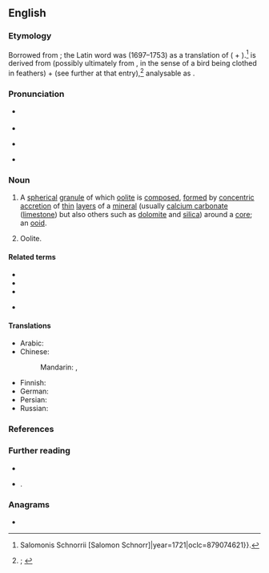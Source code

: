 {{also|Oolith}}
==English==
{{was wotd|2021|May|31}}

===Etymology===
{{multiple images
|direction = vertical
|image1 = Ooids, Joulter Cays, Bahamas.jpg
|caption1 = Ooliths ''(sense 1)'' or [[ooid]]s from a [[beach#Noun|beach]] on the {{w|Joulter Cays}} in the [[Bahamas]].
|image2 = BS Rogenstein.JPG
|caption2 = A piece of [[oolite]], occasionally known as oolith ''(sense 2)'', from [[Braunschweig]], [[Lower Saxony]], [[Germany]]. Oolite is a type of [[rock#Noun|rock]] composed of ooliths ''(sense 1)'' or ooids.
}}

{{root|en|ine-pro|*h₂ew-}}
Borrowed from {{bor|en|LL.|oolithus}}; the Latin word was {{coinage|en|Franz Ernst Brückmann|nat=the German|occ=doctor and mineralogist|nocap=1|nocat=1}} (1697–1753) as a translation of {{noncog|de|Rogenstein|t=oolite}} ({{m|de|Rogen|t=fish roe}} + {{m|de|Stein|t=stone}}).<ref>{{cite-book|author=Francisci Ernesti Brückmanni [''i.e.'', {{w|Franz Ernst Brückmann}}]|title=Specimen Physicum Exhibens Historiam Naturalem Oolithi seu Ovariorum Piscium & Concharum in Saxa Mutatorum|location=Helmstedt, Lower Saxony|publisher={{...|Typis}} Salomonis Schnorrii [Salomon Schnorr]|year=1721|oclc=879074621}}.</ref> {{m|la||Oolithus}} is derived from {{der|en|grc|ᾠόν|t=egg; seed}} (possibly ultimately from {{der|en|ine-pro|*h₂ew-|t=to clothe oneself, dress; to be dressed}}, in the sense of a bird being clothed in feathers) + {{m|grc|λῐ́θος|t=a stone; stone as a substance}} (see further at that entry),<ref>{{R:OED Online|pos=n|id=131609|date=December 2020|nodot=1}}; {{R:Lexico|pos=n}}</ref> analysable as {{confix|en|oo|lith}}.

===Pronunciation===
* {{a|RP}} {{IPA|en|/ˈəʊəlɪθ/}}
* {{audio|en|LL-Q1860 (eng)-I learned some phrases-oolith.wav|Audio (Southern England)}}
* {{a|GA}} {{IPA|en|/ˈoʊəˌlɪθ/}}
* {{hyphenation|en|oo|lith}}

===Noun===
{{en-noun}}

# {{lb|en|geology}} A [[spherical]] [[granule]] of which [[oolite]] is [[compose]]d, [[form#Verb|formed]] by [[concentric]] [[accretion]] of [[thin#Adjective|thin]] [[layer#Noun|layers]] of a [[mineral#Noun|mineral]] (usually [[calcium carbonate]] ([[limestone]]) but also others such as [[dolomite]] and [[silica]]) around a [[core#Noun|core]]; an [[ooid]].
#: {{synonyms|en|oolite|q1=rare}}
# {{lb|en|rare}} Oolite.

====Related terms====
* {{l|en|oolite}}
* {{l|en|oolithic}}
* {{l|en|oolitic}}
* {{l|en|oolitiferous}} {{qualifier|obsolete}}

====Translations====
{{trans-top-also|spherical granule of which oolite is composed|ooid}}
* Arabic: {{t|ar|أوليث|tr='uwlith}}
* Chinese:
*: Mandarin: {{t+|cmn|鮞石}}, {{t+|cmn|鲕石|tr=érshí|lit=roe stone}}
{{trans-mid}}
* Finnish: {{t|fi|ooliitti}}
* German: {{t|de|Oolith|m}}
* Persian: {{t|fa|اولیت|tr='uwlit}}
* Russian: {{t+|ru|оолит|m}}
{{trans-bottom}}

{{trans-see|oolite}}

===References===
<references/>

===Further reading===
* {{pedia|ooid}}
* {{cite-book|author=Robert L. Bates|author2=Julia A. Jackson|editors=M. Gary, R. McAfee, Jr., and C.L. Wolf|title=Glossary of Geology|edition=2nd|location=Falls Church, Va.|publisher=[[w:American Geosciences Institute|American Geological Institute]]|year=1980|isbn=978-0-913312-15-5}}.

===Anagrams===
* {{anagrams|en|a=hiloot|tholoi}}